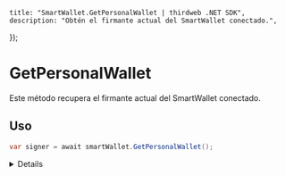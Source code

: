 
    title: "SmartWallet.GetPersonalWallet | thirdweb .NET SDK",
    description: "Obtén el firmante actual del SmartWallet conectado.",
});

# GetPersonalWallet

Este método recupera el firmante actual del SmartWallet conectado.

## Uso


```csharp
var signer = await smartWallet.GetPersonalWallet();
```

<Details summary="Valor de retorno">

### IThirdwebWallet

El método devuelve una instancia de `IThirdwebWallet` que representa el firmante actual del SmartWallet conectado.

</Details>

